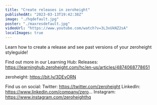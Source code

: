 ```yaml
---
title: "Create releases in zeroheight"
publishedAt: "2023-03-13T19:42:38Z"
image: "./hqdefault.jpg"
poster: "./maxresdefault.jpg"
videoUrl: "https://www.youtube.com/watch?v=3L3xUkNZ2sA"
localImages: true
---
```


Learn how to create a release and see past versions of your zeroheight styleguide!

Find out more in our Learning Hub:
Releases: https://learninghub.zeroheight.com/hc/en-us/articles/4874068778651

zeroheight: https://bit.ly/3DEvORN

Find us on social:
Twitter: https://twitter.com/zeroheight
LinkedIn: https://www.linkedin.com/company/zero...
Instagram: https://www.instagram.com/zeroheighthq
